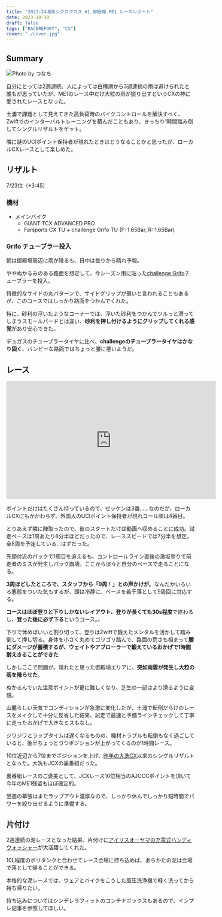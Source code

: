 ```yaml
---
title: "2023-24湘南シクロクロス #1 御殿場 ME1 レースレポート"
date: 2023-10-30
draft: false
tags: ["RACEREPORT", "CX"]
cover: "./cover.jpg"
---
```


## Summary

![Photo by つなち](./cover.jpg)

自分にとっては2週連続、人によっては白樺湖から3週連続の雨は避けられたと誰もが思っていたが、ME1のレース中だけ大粒の雨が振り出すというCXの神に愛されたレースとなった。

土浦で課題として見えてきた高負荷時のバイクコントロールを解決すべく、Zwiftでのインターバルトレーニングを積んだこともあり、きっちり1時間踏み倒してシングルリザルトをゲット。

隣に謎のUCIポイント保持者が現れたときはどうなることかと思ったが、ローカルCXレースとして楽しめた。

## リザルト

7/23位（+3:45）

### 機材

- メインバイク
  - GIANT TCX ADVANCED PRO
  - Farsports CX TU + challenge Grifo TU (F: 1.65Bar, R: 1.65Bar)

### Grifo チューブラー投入

朝は御殿場周辺に雨が降るも、日中は曇りから晴れ予報。

ややぬかるみのある路面を想定して、今シーズン用に貼った[challenge Grifo](https://shopping.yahoo.co.jp/search/challenge+grifo/2514/)チューブラーを投入。

<LinkCard url="https://shopping.yahoo.co.jp/search/challenge+grifo/2514/" linkurl="https://ck.jp.ap.valuecommerce.com/servlet/referral?sid=3171302&pid=887657037&vc_url=https%3A%2F%2Fshopping.yahoo.co.jp%2Fsearch%2Fchallenge%2Bgrifo%2F2514%2F" />

特徴的なサイドの丸パターンで、サイドグリップが弱いと言われることもあるが、このコースではしっかり路面をつかんでくれた。

特に、砂利の浮いたようなコーナーでは、浮いた砂利をつかんでツルっと滑ってしまうスモールバードとは違い、**砂利を押し付けるようにグリップしてくれる感覚**があり安心できた。

デュガスのチューブラータイヤに比べ、**challengeのチューブラータイヤはかなり固く**、バンピーな路面ではちょっと腰に悪いようだ。

## レース

<iframe width="560" height="315" src="https://www.youtube.com/embed/DlNWLURPwJk?si=A-WnnErolsynmjJM" title="YouTube video player" frameborder="0" allow="accelerometer; autoplay; clipboard-write; encrypted-media; gyroscope; picture-in-picture; web-share" allowfullscreen></iframe>

ポイントだけはたくさん持っているので、ゼッケンは3番……なのだが、ローカルCXにもかかわらず、外国人のUCIポイント保持者が現れコール順は4番目。

とりあえず隣に陣取ったので、彼のスタートだけは動画へ収めることに成功。試走ペースは1周あたり8分半ほどだったので、レーススピードでは7分半を想定。全8周を予定している…はずだった。

先頭付近のパックで1周目を追えるも、コントロールライン直後の激坂登りで前走者のミスが発生しパック崩壊。ここから淡々と自分のペースで走ることになる。

**3周ほどしたところで、スタッフから「9周！」との声かけが**。なんだかいろいろ悪態をついた気もするが、頭は冷静に、ペースを若干落として9周回に対応する。

**コースはほぼ登りと下りしかないレイアウト、登りが長くても30s程度**で終わるし、**登った後に必ず下る**というコース。。

下りで休めばいいと割り切って、登りはZwiftで鍛えたメンタルを活かして踏み倒して押し切る。身体を小さく丸めてゴリゴリ踏んで、路面の荒さも相まって**腰にダメージが蓄積するが、ウェイトやアブローラーで鍛えているおかげで1時間耐えきることができた**

しかしここで問題が。晴れたと思った御殿場エリアに、**突如雨雲が発生し大粒の雨を降らせた**。

ぬかるんでいた注意ポイントが更に難しくなり、芝生の一部はより滑るように変貌。

山麓らしい天気でコンディションが急激に変化したが、土浦で転倒だらけのレースをメイクして十分に反省した結果、試走で最速と予備ラインチェックして丁寧に走ったおかげで大きなミスもなし。

ジワジワとラップタイムは遅くなるものの、機材トラブルも転倒もなく過ごしていると、後半ちょっとづつポジションが上がってくるのが1時間レース。

10位近辺から7位までポジションを上げ、[昨年の大洗CX](https://blog.gensobunya.net/post/2023/01/2023_oharai/)以来のシングルリザルトとなった。大洗もJCXの裏番組だった。

<LinkCard url="https://blog.gensobunya.net/post/2023/01/2023_oharai/" />

裏番組レースのご褒美として、JCXレース10位相当のAJOCCポイントを頂いて今年のME1残留もほぼ確定的。

翌週の幕張はまたラップアウト濃厚なので、しっかり休んでしっかり短時間でパワーを絞り出せるように準備する。

## 片付け

2週連続の泥レースとなった結果、片付けに[アイリスオーヤマの充電式ハンディウォッシャー](https://amzn.to/45UoX4V)が大活躍してくれた。

<Amzn asin="B0CQC8SMSH" />

10L程度のポリタンクと合わせてレース会場に持ち込めば、あらかたの泥は会場で落として帰ることができる。

本格的な泥レースでは、ウェアとバイクをこうした高圧洗浄機で軽く洗ってから持ち帰りたい。

持ち込みについてはシンデレラフィットのコンテナボックスもあるので、インプレ記事を参照してほしい。

<LinkCard url="https://blog.gensobunya.net/post/2021/11/highpressure_cleaner/" />
